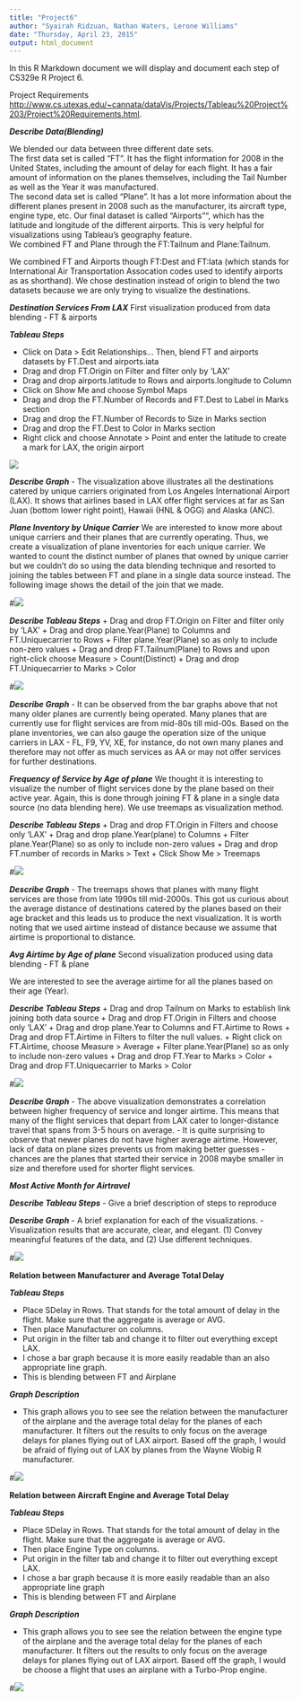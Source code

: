 ```yaml
---
title: "Project6"
author: "Syairah Ridzuan, Nathan Waters, Lerone Williams"
date: "Thursday, April 23, 2015"
output: html_document
---
```

In this R Markdown document we will display and document each step of CS329e R Project 6.

Project Requirements <http://www.cs.utexas.edu/~cannata/dataVis/Projects/Tableau%20Project%203/Project%20Requirements.html>.

***Describe Data(Blending)***

We blended our data between three different date sets.  
The first data set is called "FT".  It has the flight information for 2008 in the United States, including the amount of delay for each flight.  It has a fair amount of information on the planes themselves, including the Tail Number as well as the Year it was manufactured.  
The second data set is called "Plane".  It has a lot more information about the different planes present in 2008 such as the manufacturer, its aircraft type, engine type, etc. 
Our final dataset is called "Airports"", which has the latitude and longitude of the different airports.  This is very helpful for visualizations using Tableau's geography feature.  
We combined FT and Plane through the FT:Tailnum and Plane:Tailnum.  


We combined FT and Airports though FT:Dest and FT:Iata (which stands for International Air Transportation Assocation codes used to identify airports as as shorthand).  We chose destination instead of origin to blend the two datasets because we are only trying to visualize the destinations.  


***Destination Services From LAX***
First visualization produced from data blending - FT & airports

***Tableau Steps***

+ Click on Data > Edit Relationships... Then, blend FT and airports datasets by FT.Dest and airports.iata
+ Drag and drop FT.Origin on Filter and filter only by 'LAX'
+ Drag and drop airports.latitude to Rows and airports.longitude to Column
+ Click on Show Me and choose Symbol Maps
+ Drag and drop the FT.Number of Records and FT.Dest to Label in Marks section
+ Drag and drop the FT.Number of Records to Size in Marks section
+ Drag and drop the FT.Dest to Color in Marks section
+ Right click and choose Annotate > Point and enter the latitude to create a mark for LAX, the origin airport


![](./DestinationServicesFromLAX.png)

***Describe Graph***
- The visualization above illustrates all the destinations catered by unique carriers originated from Los Angeles International Airport (LAX). It shows that airlines based in LAX offer flight services at far as San Juan (bottom lower right point), Hawaii (HNL & OGG) and Alaska (ANC).


***Plane Inventory by Unique Carrier***
We are interested to know more about unique carriers and their planes that are currently operating. Thus, we create a visualization of plane inventories for each unique carrier. We wanted to count the distinct number of planes that owned by unique carrier but we couldn't do so using the data blending technique and resorted to joining the tables between FT and plane in a single data source instead. The following image shows the detail of the join that we made.

#![](./blending2.png)

***Describe Tableau Steps***
+ Drag and drop FT.Origin on Filter and filter only by 'LAX'
+ Drag and drop plane.Year(Plane) to Columns and FT.Uniquecarrier to Rows
+ Filter plane.Year(Plane) so as only to include non-zero values
+ Drag and drop FT.Tailnum(Plane) to Rows and upon right-click choose Measure > Count(Distinct)
+ Drag and drop FT.Uniquecarrier to Marks > Color

#![](./datajoining_project6_planeinventory.png)

***Describe Graph***
- It can be observed from the bar graphs above that not many older planes are currently being operated. Many planes that are currently use for flight services are from mid-80s till mid-00s. Based on the plane inventories, we can also gauge the operation size of the unique carriers in LAX - FL, F9, YV, XE, for instance, do not own many planes and therefore may not offer as much services as AA or may not offer services for further destinations.


***Frequency of Service by Age of plane***
We thought it is interesting to visualize the number of flight services done by the plane based on their active year. Again, this is done through joining FT & plane in a single data source (no data blending here). We use treemaps as visualization method. 

***Describe Tableau Steps***
+ Drag and drop FT.Origin in Filters and choose only 'LAX'
+ Drag and drop plane.Year(plane) to Columns 
+ Filter plane.Year(Plane) so as only to include non-zero values
+ Drag and drop FT.number of records in Marks > Text
+ Click Show Me > Treemaps

#![](./blending_Average Airtime of Planes Based on Plane's Year of Starting Service.png)

***Describe Graph***
- The treemaps shows that planes with many flight services are those from late 1990s till mid-2000s. This got us curious about the average distance of destinations catered by the planes based on their age bracket and this leads us to produce the next visualization. It is worth noting that we used airtime instead of distance because we assume that airtime is proportional to distance.

***Avg Airtime by Age of plane***
Second visualization produced using data blending - FT & plane

We are interested to see the average airtime for all the planes based on their age (Year). 

***Describe Tableau Steps***
+ Drag and drop Tailnum on Marks to establish link joining both data source
+ Drag and drop FT.Origin in Filters and choose only 'LAX'
+ Drag and drop plane.Year to Columns and FT.Airtime to Rows
+ Drag and drop FT.Airtime in Filters to filter the null values.
+ Right click on FT.Airtime, choose Measure > Average
+ Filter plane.Year(Plane) so as only to include non-zero values
+ Drag and drop FT.Year to Marks > Color 
+ Drag and drop FT.Uniquecarrier to Marks > Color

  
#![](./blending_Average Airtime of Planes Based on Plane's Year of Starting Service.png)

***Describe Graph***
- The above visualization demonstrates a correlation between higher frequency of service and longer airtime. This means that many of the flight services that depart from LAX cater to longer-distance travel that spans from 3-5 hours on average.
- It is quite surprising to observe that newer planes do not have higher average airtime. However, lack of data on plane sizes prevents us from making better guesses - chances are the planes that started their service in 2008 maybe smaller in size and therefore used for shorter flight services.


***Most Active Month for Airtravel***

***Describe Tableau Steps***
-  Give a brief description of steps to reproduce

***Describe Graph***
- A brief explanation for each of the visualizations.
- Visualization results that are accurate, clear, and elegant.
  (1) Convey meaningful features of the data, and 
  (2) Use different techniques.


#![](./DestinationServicesFromLAX.png)

**Relation between Manufacturer and Average Total Delay**

***Tableau Steps***

+ Place SDelay in Rows.  That stands for the total amount of delay in the flight.  Make sure that the aggregate is average or AVG.
+ Then place Manufacturer on columns.
+ Put origin in the filter tab and change it to filter out everything except LAX.
+ I chose a bar graph because it is more easily readable than an also appropriate line graph.
+ This is blending between FT and Airplane

***Graph Description***

+ This graph allows you to see see the relation between the manufacturer of the airplane and the average total delay for the planes of each manufacturer.  It filters out the results to only focus on the average delays for planes flying out of LAX airport.  Based off the graph, I would be afraid of flying out of LAX by planes from the Wayne Wobig R manufacturer.  

#![](./LAXManufacturerDelay.png)


**Relation between Aircraft Engine and Average Total Delay**

***Tableau Steps***

+ Place SDelay in Rows.  That stands for the total amount of delay in the flight.  Make sure that the aggregate is average or AVG.
+ Then place Engine Type on columns.
+ Put origin in the filter tab and change it to filter out everything except LAX.
+ I chose a bar graph because it is more easily readable than an also appropriate line graph
+ This is blending between FT and Airplane

***Graph Description***

+ This graph allows you to see see the relation between the engine type of the airplane and the average total delay for the planes of each manufacturer.  It filters out the results to only focus on the average delays for planes flying out of LAX airport.  Based off the graph, I would be choose a flight that uses an airplane with a Turbo-Prop engine.    

#![](./LAXEngine.png)















                












